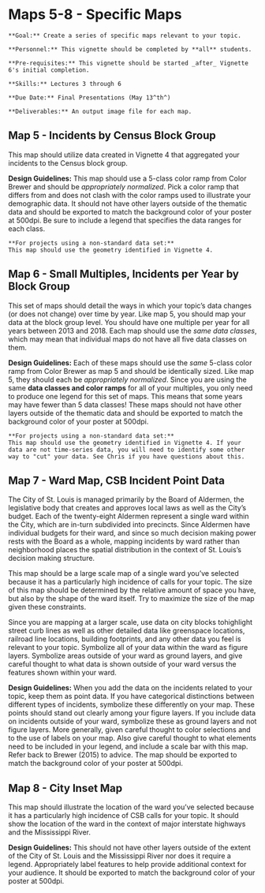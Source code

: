 # Maps 5-8 - Specific Maps

```block
**Goal:** Create a series of specific maps relevant to your topic.
```

```block
**Personnel:** This vignette should be completed by **all** students. 
```

```block
**Pre-requisites:** This vignette should be started _after_ Vignette 6's initial completion.
```

```block
**Skills:** Lectures 3 through 6
```

```block
**Due Date:** Final Presentations (May 13^th^)
```

```block
**Deliverables:** An output image file for each map.
```

## Map 5 - Incidents by Census Block Group
This map should utilize data created in Vignette 4 that aggregated your incidents to the Census block group.

**Design Guidelines:** This map should use a 5-class color ramp from Color Brewer and should be *appropriately normalized*. Pick a color ramp that differs from and does not clash with the color ramps used to illustrate your demographic data. It should not have other layers outside of the thematic data and should be exported to match the background color of your poster at 500dpi. Be sure to include a legend that specifies the data ranges for each class.

```block
**For projects using a non-standard data set:**
This map should use the geometry identified in Vignette 4.
```

## Map 6 - Small Multiples, Incidents per Year by Block Group

This set of maps should detail the ways in which your topic's data changes (or does not change) over time by year. Like map 5, you should map your data at the block group level. You should have one multiple per year for all years between 2013 and 2018. Each map should use the *same data classes*, which may mean that individual maps do not have all five data classes on them.

**Design Guidelines:** Each of these maps should use the *same* 5-class color ramp from Color Brewer as map 5 and should be identically sized. Like map 5, they should each be *appropriately normalized*. Since you are using the same **data classes and color ramps** for all of your multiples, you only need to produce one legend for this set of maps. This means that some years may have fewer than 5 data classes! These maps should not have other layers outside of the thematic data and should be exported to match the background color of your poster at 500dpi.

```block
**For projects using a non-standard data set:**
This map should use the geometry identified in Vignette 4. If your data are not time-series data, you will need to identify some other way to "cut" your data. See Chris if you have questions about this.
```

## Map 7 - Ward Map, CSB Incident Point Data

The City of St. Louis is managed primarily by the Board of Aldermen, the legislative body that creates and approves local laws as well as the City's budget. Each of the twenty-eight Aldermen represent a single ward within the City, which are in-turn subdivided into precincts. Since Aldermen have individual budgets for their ward, and since so much decision making power rests with the Board as a whole, mapping incidents by ward rather than neighborhood places the spatial distribution in the context of St. Louis's decision making structure.

This map should be a large scale map of a single ward you've selected because it has a particularly high incidence of calls for your topic. The size of this map should be determined by the relative amount of space you have, but also by the shape of the ward itself. Try to maximize the size of the map given these constraints.

Since you are mapping at a larger scale, use data on city blocks tohighlight street curb lines as well as other detailed data like greenspace locations, railroad line locations, building footprints, and any other data you feel is relevant to your topic. Symbolize all of your data within the ward as figure layers. Symbolize areas outside of your ward as ground layers, and give careful thought to what data is shown outside of your ward versus the features shown within your ward.

**Design Guidelines:** When you add the data on the incidents related to your topic, keep them as point data. If you have categorical distinctions between different types of incidents, symbolize these differently on your map. These points should stand out clearly among your figure layers. If you include data on incidents outside of your ward, symbolize these as ground layers and not figure layers. More generally, given careful thought to color selections and to the use of labels on your map. Also give careful thought to what elements need to be included in your legend, and include a scale bar with this map. Refer back to Brewer (2015) to advice. The map should be exported to match the background color of your poster at 500dpi.

## Map 8 - City Inset Map

This map should illustrate the location of the ward you've selected because it has a particularly high incidence of CSB calls for your topic. It should show the location of the ward in the context of major interstate highways and the Mississippi River.

**Design Guidelines:** This should not have other layers outside of the extent of the City of St. Louis and the Mississippi River nor does it require a legend. Appropriately label features to help provide additional context for your audience. It should be exported to match the background color of your poster at 500dpi.
